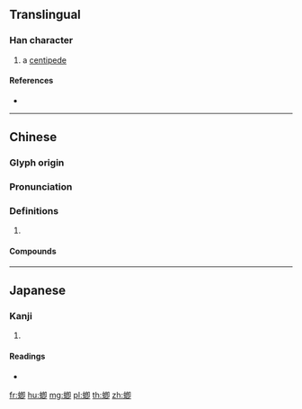 {{character info/new}}
==Translingual==

===Han character===
{{Han char|rn=142|rad=虫|as=09|sn=15|four=57120|canj=LIAIL}}

# a [[centipede]]

====References====
* {{Han ref|kx=1088.390|dkj=33253|dj=1555.130|hdz=42858.040|uh=874D|ud=34637|bh=DFE9|bd=57321}}

----

==Chinese==
{{zh-forms}}

===Glyph origin===
{{Han etym}}

===Pronunciation===
{{zh-pron
|m=jí
|c=zik1
|mc=y
|oc=y
|cat=
}}

===Definitions===
{{zh-hanzi}}

# {{rfdef|zh}}

====Compounds====
{{zh-der|蝍蛆|蝍蛆鉗帶}}

----

==Japanese==

===Kanji===
{{ja-kanji|grade=|rs=虫09}}

# {{defn|lang=ja|sort=虫09}}

====Readings====
* {{ja-readings|on=[[そく]] (soku), [[しょく]] (shoku)|kun=}}

[[fr:蝍]]
[[hu:蝍]]
[[mg:蝍]]
[[pl:蝍]]
[[th:蝍]]
[[zh:蝍]]
